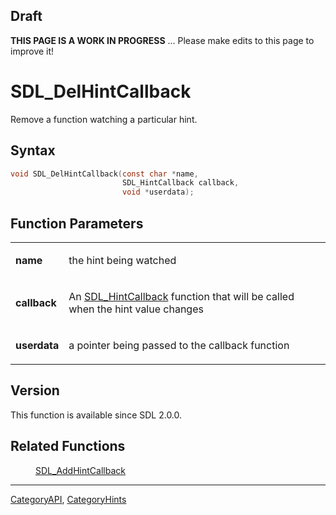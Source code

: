 
== Draft ==


'''THIS PAGE IS A WORK IN PROGRESS''' ... Please make edits to this page to improve it!



<!-- #*^*^*^*^*See https://wiki.libsdl.org/SGFunctions for details on editing this page*^*^*^*^* -->


= SDL_DelHintCallback =

Remove a function watching a particular hint.

== Syntax ==

<syntaxhighlight lang='c'>
void SDL_DelHintCallback(const char *name,
                         SDL_HintCallback callback,
                         void *userdata);
</syntaxhighlight>

== Function Parameters ==

{|
|'''name'''
|the hint being watched
|-
|'''callback'''
|An [[SDL_HintCallback]] function that will be called when the hint value changes
|-
|'''userdata'''
|a pointer being passed to the callback function
|}

== Version ==

This function is available since SDL 2.0.0.



== Related Functions ==

:[[SDL_AddHintCallback]]

----
[[CategoryAPI]], [[CategoryHints]]
<!-- #See the Style Guide for instructions on editing the footer. -->


